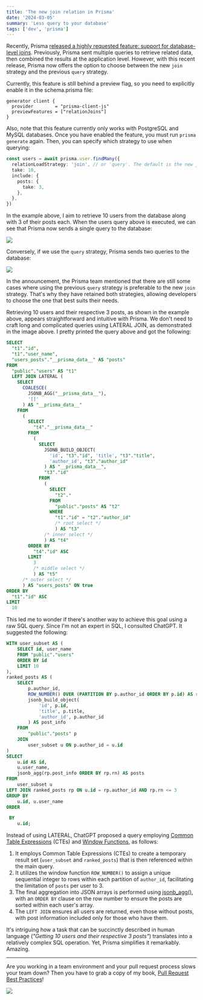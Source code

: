 ```yaml
---
title: 'The new join relation in Prisma'
date: '2024-03-05'
summary: 'Less query to your database'
tags: ['dev', 'prisma']
---
```


Recently, Prisma [released a highly requested feature: support for database-level joins](https://www.prisma.io/blog/prisma-orm-now-lets-you-choose-the-best-join-strategy-preview). Previously, Prisma sent multiple queries to retrieve related data, then combined the results at the application level. However, with this recent release, Prisma now offers the option to choose between the new `join` strategy and the previous `query` strategy.

Currently, this feature is still behind a preview flag, so you need to explicitly enable it in the schema.prisma file:

```
generator client {
  provider        = "prisma-client-js"
  previewFeatures = ["relationJoins"]
}
```

Also, note that this feature currently only works with PostgreSQL and MySQL databases. Once you have enabled the feature, you must run `prisma generate` again. Then, you can specify which strategy to use when querying:

```typescript
const users = await prisma.user.findMany({
  relationLoadStrategy: 'join', // or 'query'. The default is the new join strategy, so this can actually be omitted
  take: 10,
  include: {
    posts: {
      take: 3,
    },
  },
})
```

In the example above, I aim to retrieve 10 users from the database along with 3 of their posts each. When the users query above is executed, we can see that Prisma now sends a single query to the database:

![](/static/images/articles/prisma-join.png.webp)

Conversely, if we use the `query` strategy, Prisma sends two queries to the database:

![](/static/images/articles/prisma-query.png.webp)

In the announcement, the Prisma team mentioned that there are still some cases where using the previous `query` strategy is preferable to the new `join` strategy. That's why they have retained both strategies, allowing developers to choose the one that best suits their needs.

Retrieving 10 users and their respective 3 posts, as shown in the example above, appears straightforward and intuitive with Prisma. We don't need to craft long and complicated queries using LATERAL JOIN, as demonstrated in the image above. I pretty printed the query above and got the following:

```sql
SELECT
  "t1"."id",
  "t1"."user_name",
  "users_posts"."__prisma_data__" AS "posts"
FROM
  "public"."users" AS "t1"
  LEFT JOIN LATERAL (
    SELECT
      COALESCE(
        JSONB_AGG("__prisma_data__"),
        '[]'
      ) AS "__prisma_data__"
    FROM
      (
        SELECT
          "t4"."__prisma_data__"
        FROM
          (
            SELECT
              JSONB_BUILD_OBJECT(
                'id', "t3"."id", 'title', "t3"."title",
                'author_id', "t3"."author_id"
              ) AS "__prisma_data__",
              "t3"."id"
            FROM
              (
                SELECT
                  "t2".*
                FROM
                  "public"."posts" AS "t2"
                WHERE
                  "t1"."id" = "t2"."author_id"
                  /* root select */
                  ) AS "t3"
              /* inner select */
              ) AS "t4"
        ORDER BY
          "t4"."id" ASC
        LIMIT
          3
          /* middle select */
          ) AS "t5"
      /* outer select */
      ) AS "users_posts" ON true
ORDER BY
  "t1"."id" ASC
LIMIT
  10
```

This led me to wonder if there's another way to achieve this goal using a raw SQL query. Since I'm not an expert in SQL, I consulted ChatGPT. It suggested the following:

```sql
WITH user_subset AS (
    SELECT id, user_name
    FROM "public"."users"
    ORDER BY id
    LIMIT 10
),
ranked_posts AS (
    SELECT
        p.author_id,
        ROW_NUMBER() OVER (PARTITION BY p.author_id ORDER BY p.id) AS rn,
        jsonb_build_object(
            'id', p.id,
            'title', p.title,
            'author_id', p.author_id
        ) AS post_info
    FROM
        "public"."posts" p
    JOIN
        user_subset u ON p.author_id = u.id
)
SELECT
    u.id AS id,
    u.user_name,
    jsonb_agg(rp.post_info ORDER BY rp.rn) AS posts
FROM
    user_subset u
LEFT JOIN ranked_posts rp ON u.id = rp.author_id AND rp.rn <= 3
GROUP BY
    u.id, u.user_name
ORDER

 BY
    u.id;
```

Instead of using LATERAL, ChatGPT proposed a query employing [Common Table Expressions](https://www.postgresql.org/docs/current/queries-with.html) (CTEs) and [Window Functions](https://www.postgresql.org/docs/current/tutorial-window.html), as follows:

1. It employs Common Table Expressions (CTEs) to create a temporary result set (`user_subset` and `ranked_posts`) that is then referenced within the main query.
2. It utilizes the window function `ROW_NUMBER()` to assign a unique sequential integer to rows within each partition of `author_id`, facilitating the limitation of `posts` per user to 3.
3. The final aggregation into JSON arrays is performed using [jsonb_agg()](https://www.postgresql.org/docs/9.5/functions-aggregate.html), with an `ORDER BY` clause on the row number to ensure the posts are sorted within each user's array.
4. The `LEFT JOIN` ensures all users are returned, even those without posts, with post information included only for those who have them.

It's intriguing how a task that can be succinctly described in human language (_"Getting 10 users and their respective 3 posts"_) translates into a relatively complex SQL operation. Yet, Prisma simplifies it remarkably. Amazing.

---

Are you working in a team environment and your pull request process slows your team down? Then you have to grab a copy of my book, [Pull Request Best Practices](https://pr.nico.fyi)!

![](/static/images/articles/pull-request-best-practices.png)
